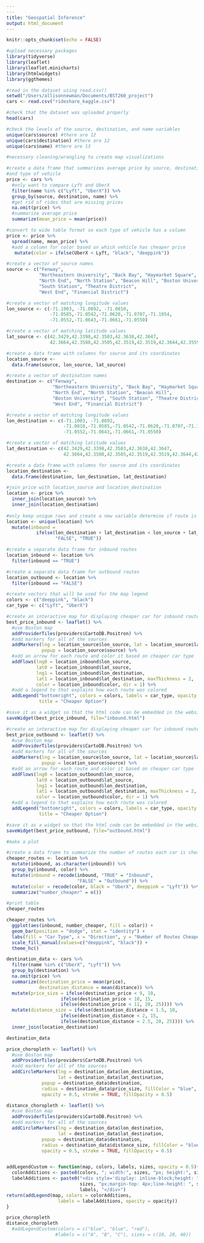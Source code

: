 ```yaml
---
---
title: "Geospatial Inference"
output: html_document
---
```


```r
knitr::opts_chunk$set(echo = FALSE)
```


```r
#upload necessary packages
library(tidyverse)
library(leaflet)
library(leaflet.minicharts)
library(htmlwidgets)
library(ggthemes)

#read in the dataset using read.csv()
setwd("/Users/allisonnewman/Documents/BST260_project")
cars <- read.csv("rideshare_kaggle.csv")

#check that the dataset was uploaded properly
head(cars)

#check the levels of the source, destination, and name variables
unique(cars$source) #there are 12
unique(cars$destination) #there are 12
unique(cars$name) #there are 13

```


```r
#necessary cleaning/wrangling to create map visualizations

#create a data frame that summarizes average price by source, destination, 
#and type of vehicle 
price <- cars %>%
  #only want to compare Lyft and UberX
  filter(name %in% c("Lyft", "UberX")) %>%
  group_by(source, destination, name) %>%
  #get rid of rides that are missing prices
  na.omit(price) %>%
  #summarize average price
  summarize(mean_price = mean(price))

#convert to wide table format so each type of vehicle has a column
price <- price %>%
  spread(name, mean_price) %>%
  #add a column for color based on which vehicle has cheaper price
   mutate(color = ifelse(UberX < Lyft, "black", "deeppink"))

#create a vector of source names
source <- c("Fenway", 
            "Northeastern University", "Back Bay", "Haymarket Square", 
            "North End", "North Station", "Beacon Hill", "Boston University", 
            "South Station", "Theatre District",
            "West End", "Financial District")

#create a vector of matching longitude values
lon_source <- c(-71.1003, -71.0892, -71.0810,
                -71.0585,-71.0542,-71.0620,-71.0707,-71.1054,
                -71.0552,-71.0643,-71.0661,-71.0550)

#create a vector of matching latitude values
lat_source <- c(42.3429,42.3398,42.3503,42.3638,42.3647,
                42.3664,42.3588,42.3505,42.3519,42.3519,42.3644,42.3559)

#create a data frame with columns for source and its coordinates
location_source <- 
  data.frame(source, lon_source, lat_source)

#create a vector of destination names
destination <- c("Fenway", 
                 "Northeastern University", "Back Bay", "Haymarket Square",
                 "North End", "North Station", "Beacon Hill", 
                 "Boston University", "South Station", "Theatre District", 
                 "West End", "Financial District")

#create a vector of matching longitude values
lon_destination <- c(-71.1003, -71.0892,
                     -71.0810,-71.0585,-71.0542,-71.0620,-71.0707,-71.1054,
                     -71.0552,-71.0643,-71.0661,-71.0550)

#create a vector of matching latitude values
lat_destination <- c(42.3429,42.3398,42.3503,42.3638,42.3647,
                     42.3664,42.3588,42.3505,42.3519,42.3519,42.3644,42.3559)

#create a data frame with columns for source and its coordinates
location_destination <- 
  data.frame(destination, lon_destination, lat_destination) 

#join price with location_source and location_destination
location <- price %>% 
  inner_join(location_source) %>%
  inner_join(location_destination) 
  
#only keep unique rows and create a new variable determine if route is inbound
location <- unique(location) %>%
  mutate(inbound = 
           ifelse(lon_destination + lat_destination < lon_source + lat_source,
                  "FALSE", "TRUE"))

#create a separate data frame for inbound routes
location_inbound <- location %>%
  filter(inbound == "TRUE")

#create a separate data frame for outbound routes
location_outbound <- location %>%
  filter(inbound == "FALSE")
```

```r
#create vectors that will be used for the map legend
colors <- c("deeppink", "black")
car_type <- c("Lyft", "UberX")

#create an interactive map for displaying cheaper car for inbound routes
best_price_inbound <- leaflet() %>%
  #use Boston map
  addProviderTiles(providers$CartoDB.Positron) %>%
  #add markers for all of the sources
  addMarkers(lng = location_source$lon_source, lat = location_source$lat_source,
             popup = location_source$source) %>%
  #add an arrow for each route and color it based on cheaper car type 
  addFlows(lng0 = location_inbound$lon_source, 
           lat0 = location_inbound$lat_source, 
           lng1 = location_inbound$lon_destination, 
           lat1 = location_inbound$lat_destination, maxThickness = 2, 
           color = location_inbound$color, dir = 1) %>%
  #add a legend to that explains how each route was colored
  addLegend("bottomright", colors = colors, labels = car_type, opacity = 1, 
            title = "Cheaper Option")

#save it as a widget so that the html code can be embedded in the website
saveWidget(best_price_inbound, file="inbound.html")
```

```r
#create an interactive map for displaying cheaper car for inbound routes
best_price_outbound <- leaflet() %>%
  #use Boston map
  addProviderTiles(providers$CartoDB.Positron) %>%
  #add markers for all of the sources
  addMarkers(lng = location_source$lon_source, lat = location_source$lat_source,
             popup = location_source$source) %>%
  #add an arrow for each route and color it based on cheaper car type 
  addFlows(lng0 = location_outbound$lon_source, 
           lat0 = location_outbound$lat_source,
           lng1 = location_outbound$lon_destination, 
           lat1 = location_outbound$lat_destination, maxThickness = 2, 
           color = location_outbound$color, dir = 1) %>%
  #add a legend to that explains how each route was colored
  addLegend("bottomright", colors = colors, labels = car_type, opacity = 1,
            title = "Cheaper Option")

#save it as a widget so that the html code can be embedded in the website
saveWidget(best_price_outbound, file="outbound.html")
```


```r
#make a plot 

#create a data frame to summarize the number of routes each car is cheaper
cheaper_routes <- location %>% 
  mutate(inbound, as.character(inbound)) %>%
  group_by(inbound, color) %>%
  mutate(inbound = recode(inbound, "TRUE" = "Inbound",
                          "FALSE" = "Outbound")) %>%
  mutate(color = recode(color, black = "UberX", deeppink = "Lyft")) %>%
  summarize("number_cheaper" = n())

#print table
cheaper_routes

cheaper_routes %>%
  ggplot(aes(inbound, number_cheaper, fill = color)) +
  geom_bar(position = "dodge", stat = "identity") + 
  labs(fill = "Car Type", x = "Direction", y = "Number of Routes Cheaper") +
  scale_fill_manual(values=c("deeppink", "black")) +
  theme_hc()
```

```r
destination_data <- cars %>%
  filter(name %in% c("UberX", "Lyft")) %>%
  group_by(destination) %>% 
  na.omit(price) %>%
  summarize(destination_price = mean(price),
            destination_distance = mean(distance)) %>%
  mutate(price_size = ifelse(destination_price < 9, 10, 
                    ifelse(destination_price < 10, 15,
                    ifelse(destination_price < 11, 20, 25)))) %>%
  mutate(distance_size = ifelse(destination_distance < 1.5, 10, 
                    ifelse(destination_distance < 2, 15,
                    ifelse(destination_distance < 2.5, 20, 25)))) %>%
  inner_join(location_destination)

destination_data


```


```r
price_choropleth <- leaflet() %>%
  #use Boston map
  addProviderTiles(providers$CartoDB.Positron) %>%
  #add markers for all of the sources
  addCircleMarkers(lng = destination_data$lon_destination, 
                   lat = destination_data$lat_destination,
             popup = destination_data$destination, 
             radius = destination_data$price_size, fillColor = "blue",
             opacity = 0.5, stroke = TRUE, fillOpacity = 0.5) 

distance_choropleth <- leaflet() %>%
  #use Boston map
  addProviderTiles(providers$CartoDB.Positron) %>%
  #add markers for all of the sources
  addCircleMarkers(lng = destination_data$lon_destination,
                   lat = destination_data$lat_destination,
             popup = destination_data$destination, 
             radius = destination_data$distance_size, fillColor = "blue",
             opacity = 0.5, stroke = TRUE, fillOpacity = 0.5) 


addLegendCustom <- function(map, colors, labels, sizes, opacity = 0.5){
  colorAdditions <- paste0(colors, "; width:", sizes, "px; height:", sizes, "px")
  labelAdditions <- paste0("<div style='display: inline-block;height: ", 
                           sizes, "px;margin-top: 4px;line-height: ", sizes, "px;'>", 
                           labels, "</div>")
return(addLegend(map, colors = colorAdditions, 
                   labels = labelAdditions, opacity = opacity))
}

price_choropleth
distance_choropleth
  #addLegendCustom(colors = c("blue", "blue", "red"), 
                  #labels = c("A", "B", "C"), sizes = c(10, 20, 40))
```

